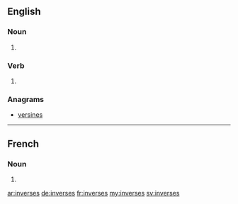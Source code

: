 ==English==

===Noun===
{{head|en|plural}}

# {{plural of|inverse|lang=en}}

===Verb===
{{head|en}}

# {{en-third-person singular of|inverse}}

===Anagrams===
* [[versines#English|versines]]

----

==French==

===Noun===
{{head|fr|plural}}

# {{plural of|inverse|lang=fr}}

[[ar:inverses]]
[[de:inverses]]
[[fr:inverses]]
[[my:inverses]]
[[sv:inverses]]